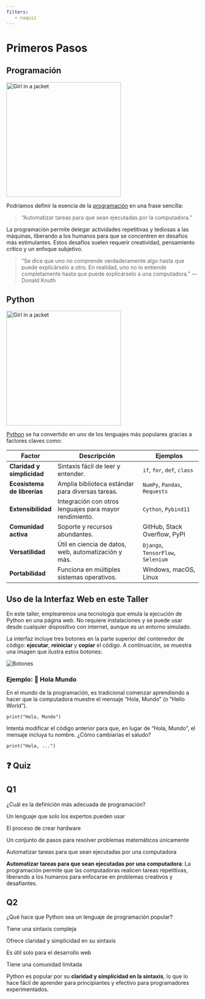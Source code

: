 ```yaml
---
filters:
   - naquiz
---
```


# Primeros Pasos

## Programación

<img src="./images/programming.png" alt="Girl in a jacket" width="300" >


Podríamos definir la esencia de la [programación](https://es.wikipedia.org/wiki/Programaci%C3%B3n) en una frase sencilla:

> "Automatizar tareas para que sean ejecutadas por la computadora."

La programación permite delegar actividades repetitivas y tediosas a las máquinas, liberando a los humanos para que se concentren en desafíos más estimulantes. Estos desafíos suelen requerir creatividad, pensamiento crítico y un enfoque subjetivo.

> "Se dice que uno no comprende verdaderamente algo hasta que puede explicárselo a otro. En realidad, uno no lo entiende completamente hasta que puede explicárselo a una computadora." — Donald Knuth



## Python

<img src="./images/python.png" alt="Girl in a jacket" width="300" >

[Python](https://es.wikipedia.org/wiki/Python) se ha convertido en uno de los lenguajes más populares gracias a factores claves como:

| **Factor**                   | **Descripción**                                            | **Ejemplos**                            |
|------------------------------|------------------------------------------------------------|-----------------------------------------|
| **Claridad y simplicidad**   | Sintaxis fácil de leer y entender.                         | `if`, `for`, `def`, `class`             |
| **Ecosistema de librerías**  | Amplia biblioteca estándar para diversas tareas.           | `NumPy`, `Pandas`, `Requests`           |
| **Extensibilidad**           | Integración con otros lenguajes para mayor rendimiento.    | `Cython`, `Pybind11`                    |
| **Comunidad activa**         | Soporte y recursos abundantes.                             | GitHub, Stack Overflow, PyPI            |
| **Versatilidad**             | Útil en ciencia de datos, web, automatización y más.       | `Django`, `TensorFlow`, `Selenium`      |
| **Portabilidad**             | Funciona en múltiples sistemas operativos.                 | Windows, macOS, Linux                   |




## Uso de la Interfaz Web en este Taller

En este taller, emplearemos una tecnología que emula la ejecución de Python en una página web. No requiere instalaciones y se puede usar desde cualquier dispositivo con internet, aunque es un entorno simulado.

La interfaz incluye tres botones en la parte superior del contenedor de código: **ejecutar**, **reiniciar** y **copiar** el código. A continuación, se muestra una imagen que ilustra estos botones:

<img src="./images/botones.png" alt="Botones"  >


### Ejemplo: 👋 Hola Mundo

En el mundo de la programación, es tradicional comenzar aprendiendo a hacer que la computadora muestre el mensaje "Hola, Mundo" (o "Hello World").

```pyodide-python
print("Hola, Mundo")
```

::: {.callout-tip collapse="false" title="Desafío:"}
Intenta modificar el código anterior para que, en lugar de "Hola, Mundo", el mensaje incluya tu nombre. ¿Cómo cambiarías el saludo?
:::

```pyodide-python
print("Hola, ...")
```


## ❓ Quiz

::: {.panel-tabset}

## Q1

:::::{.question}
¿Cuál es la definición más adecuada de programación?

::::{.choices}

:::{.choice}
Un lenguaje que solo los expertos pueden usar
:::

:::{.choice}
El proceso de crear hardware
:::

:::{.choice}
Un conjunto de pasos para resolver problemas matemáticos únicamente
:::

:::{.choice .correct-choice}
Automatizar tareas para que sean ejecutadas por una computadora
:::

:::{.button-clear title="Limpiar respuesta" button-class="btn btn-light btn-xs"}
:::

:::{.button-answer title="Mostrar respuesta" button-class="btn btn-info btn-xs"}
**Automatizar tareas para que sean ejecutadas por una computadora**: La programación permite que las computadoras realicen tareas repetitivas, liberando a los humanos para enfocarse en problemas creativos y desafiantes.
:::

:::::
:::::


## Q2

:::::{.question}
¿Qué hace que Python sea un lenguaje de programación popular?

::::{.choices}

:::{.choice}
Tiene una sintaxis compleja
:::

:::{.choice .correct-choice}
Ofrece claridad y simplicidad en su sintaxis
:::

:::{.choice}
Es útil solo para el desarrollo web
:::

:::{.choice}
Tiene una comunidad limitada
:::

:::{.button-clear title="Limpiar respuesta" button-class="btn btn-light btn-xs"}
:::

:::{.button-answer title="Mostrar respuesta" button-class="btn btn-info btn-xs"}
Python es popular por su **claridad y simplicidad en la sintaxis**, lo que lo hace fácil de aprender para principiantes y efectivo para programadores experimentados.
:::

:::::
:::::

:::